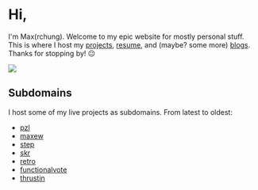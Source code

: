 
# Hi,

I'm Max(rchung). Welcome to my epic website for mostly personal stuff. This is
where I host my [projects](projects), [resume](about), and (maybe? some more)
[blogs](blog). Thanks for stopping by! 😐

<EvergreenLink is={Link} href="/projects/theboy" alignSelf="center">
  <img id="the-boy" src="/the-boy.jpg" />
</EvergreenLink>

## Subdomains

I host some of my live projects as subdomains. From latest to oldest:

- [pzl](https://pzl.maxrchung.com)
- [maxew](https://maxew.maxrchung.com)
- [step](https://step.maxrchung.com)
- [skr](https://skr.maxrchung.com)
- [retro](https://retro.maxrchung.com)
- [functionalvote](https://functionalvote.maxrchung.com)
- [thrustin](https://thrustin.maxrchung.com)
